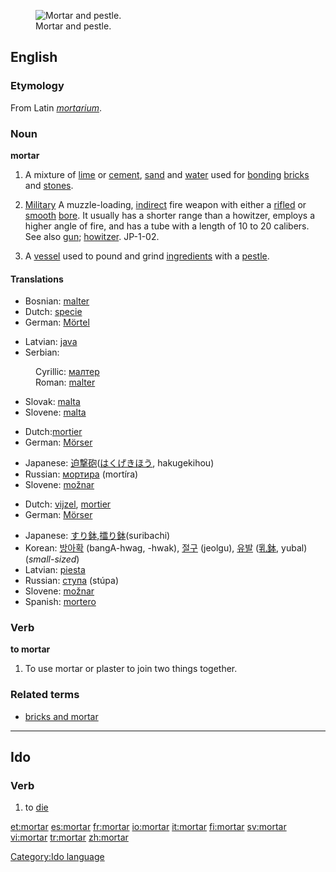 [[Image:Mozdzierz kuchenny.jpg|thumb|right|Mortar and pestle.]]
==English==
===Etymology===
From Latin ''[[mortarium]]''.

===Noun===
'''mortar'''

# {{uncountable}} A mixture of [[lime]] or [[cement]], [[sand]] and [[water]] used for [[bonding]] [[brick]]s and [[stone]]s.
# {{countable}} [[Military]] A muzzle-loading, [[indirect]] fire weapon with either a [[rifle]]d or [[smooth]] [[bore]]. It usually has a shorter range than a howitzer, employs a higher angle of fire, and has a tube with a length of 10 to 20 calibers. See also [[gun]]; [[howitzer]]. JP-1-02.
# {{countable}} A [[vessel]] used to pound and grind [[ingredient]]s with a [[pestle]].

====Translations====
{{trans-top|a mixture of lime or cement, sand and water used for bonding bricks and stones}}
*Bosnian: [[malter#Bosnian|malter]] {{m}}
*Dutch: [[specie]]
*German: [[Mörtel]] {{m}}
{{trans-mid}}
*Latvian: [[java]] {{f}}
*Serbian:
:Cyrillic: [[малтер]] {{m}}
:Roman: [[malter#Serbian|malter]] {{m}}
*Slovak: [[malta#Slovak|malta]] {{f}}
*Slovene: [[malta]] {{f}}
{{trans-bot}}
{{trans-top|short large-bore cannon}}
*Dutch:[[mortier]]
*German: [[Mörser]] {{m}}
{{trans-mid}}
*Japanese: [[迫撃砲]]([[はくげきほう]], hakugekihou)
*Russian: [[мортира]] (mortíra) {{f}}
*Slovene: [[možnar]] {{m}}
{{trans-bot}}
{{trans-top|vessel used to grind ingredients}}
*Dutch: [[vijzel]], [[mortier]]
*German: [[Mörser]] {{m}}
{{trans-mid}}
*Japanese: [[すり鉢]],[[擂り鉢]](suribachi)
*Korean: [[방아확]] (bangA-hwag, -hwak), [[절구]] (jeolgu), [[유발]] ([[乳鉢]], yubal) (''small-sized'')
*Latvian: [[piesta]] {{f}}
*Russian: [[ступа]] (stúpa) {{f}}
*Slovene: [[možnar]] {{m}}
*Spanish: [[mortero]] {{m}}
{{trans-bot}}

=== Verb ===
'''to mortar'''
#To use mortar or plaster to join two things together.

===Related terms===
*[[bricks and mortar]]

----
==Ido==
===Verb===
# to [[die]]

[[Category:Ido language]]

[[et:mortar]]
[[es:mortar]]
[[fr:mortar]]
[[io:mortar]]
[[it:mortar]]
[[fi:mortar]]
[[sv:mortar]]
[[vi:mortar]]
[[tr:mortar]]
[[zh:mortar]]